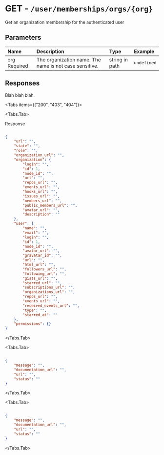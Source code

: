 
# GET - `/user/memberships/orgs/{org}`

Get an organization membership for the authenticated user

## Parameters

| Name | Description | Type | Example |
| :---- | :---- | :---- | :---- |
| org <span class="bg-blue-100 text-blue-800 text-xs font-medium me-2 px-2.5 py-0.5 rounded dark:bg-blue-900 dark:text-blue-300">Required</span> | The organization name. The name is not case sensitive. | string in path | `undefined` |

## Responses

Blah blah blah.

<Tabs items={["200", "403", "404"]}>

<Tabs.Tab>

Response

```json

{
    "url": "",
    "state": "",
    "role": "",
    "organization_url": "",
    "organization": {
        "login": "",
        "id": 1,
        "node_id": "",
        "url": "",
        "repos_url": "",
        "events_url": "",
        "hooks_url": "",
        "issues_url": "",
        "members_url": "",
        "public_members_url": "",
        "avatar_url": "",
        "description": ""
    },
    "user": {
        "name": "",
        "email": "",
        "login": "",
        "id": 1,
        "node_id": "",
        "avatar_url": "",
        "gravatar_id": "",
        "url": "",
        "html_url": "",
        "followers_url": "",
        "following_url": "",
        "gists_url": "",
        "starred_url": "",
        "subscriptions_url": "",
        "organizations_url": "",
        "repos_url": "",
        "events_url": "",
        "received_events_url": "",
        "type": "",
        "starred_at": ""
    },
    "permissions": {}
}

```

</Tabs.Tab>

<Tabs.Tab>



```json

{
    "message": "",
    "documentation_url": "",
    "url": "",
    "status": ""
}

```

</Tabs.Tab>

<Tabs.Tab>



```json

{
    "message": "",
    "documentation_url": "",
    "url": "",
    "status": ""
}

```

</Tabs.Tab>

</Tabs>